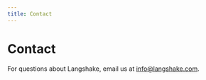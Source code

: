 ```yaml
---
title: Contact
---
```


# Contact

For questions about Langshake, email us at [info@langshake.com](mailto:info@langshake.com).
